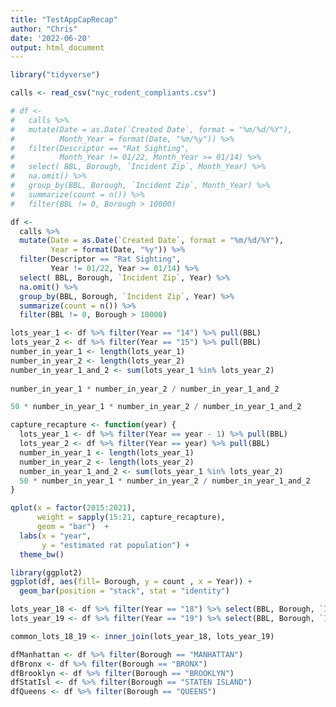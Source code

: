 ```yaml
---
title: "TestAppCapRecap"
author: "Chris"
date: '2022-06-20'
output: html_document
---
```


```r
library("tidyverse")
```

```r
calls <- read_csv("nyc_rodent_compliants.csv")
```

```r
# df <-
#   calls %>%
#   mutate(Date = as.Date(`Created Date`, format = "%m/%d/%Y"),
#          Month_Year = format(Date, "%m/%y")) %>%
#   filter(Descriptor == "Rat Sighting",
#          Month_Year != 01/22, Month_Year >= 01/14) %>%
#   select( BBL, Borough, `Incident Zip`, Month_Year) %>%
#   na.omit() %>%
#   group_by(BBL, Borough, `Incident Zip`, Month_Year) %>%
#   summarize(count = n()) %>% 
#   filter(BBL != 0, Borough > 10000)

df <-
  calls %>%
  mutate(Date = as.Date(`Created Date`, format = "%m/%d/%Y"),
         Year = format(Date, "%y")) %>%
  filter(Descriptor == "Rat Sighting",
         Year != 01/22, Year >= 01/14) %>%
  select( BBL, Borough, `Incident Zip`, Year) %>%
  na.omit() %>%
  group_by(BBL, Borough, `Incident Zip`, Year) %>%
  summarize(count = n()) %>% 
  filter(BBL != 0, Borough > 10000)

```

```r
lots_year_1 <- df %>% filter(Year == "14") %>% pull(BBL)
lots_year_2 <- df %>% filter(Year == "15") %>% pull(BBL)
number_in_year_1 <- length(lots_year_1)
number_in_year_2 <- length(lots_year_2)
number_in_year_1_and_2 <- sum(lots_year_1 %in% lots_year_2)
  
number_in_year_1 * number_in_year_2 / number_in_year_1_and_2
```

```r
50 * number_in_year_1 * number_in_year_2 / number_in_year_1_and_2
```

```r
capture_recapture <- function(year) {
  lots_year_1 <- df %>% filter(Year == year - 1) %>% pull(BBL)
  lots_year_2 <- df %>% filter(Year == year) %>% pull(BBL)
  number_in_year_1 <- length(lots_year_1)
  number_in_year_2 <- length(lots_year_2)
  number_in_year_1_and_2 <- sum(lots_year_1 %in% lots_year_2)
  50 * number_in_year_1 * number_in_year_2 / number_in_year_1_and_2
}
```

```r
qplot(x = factor(2015:2021),
      weight = sapply(15:21, capture_recapture),
      geom = "bar")  +
  labs(x = "year",
       y = "estimated rat population") +
  theme_bw()
```

```r
library(ggplot2)
ggplot(df, aes(fill= Borough, y = count , x = Year)) +
  geom_bar(position = "stack", stat = "identity") 
```

```r
lots_year_18 <- df %>% filter(Year == "18") %>% select(BBL, Borough, `Incident Zip`)
lots_year_19 <- df %>% filter(Year == "19") %>% select(BBL, Borough, `Incident Zip`)

common_lots_18_19 <- inner_join(lots_year_18, lots_year_19)
```

```r
dfManhattan <- df %>% filter(Borough == "MANHATTAN")
dfBronx <- df %>% filter(Borough == "BRONX")
dfBrooklyn <- df %>% filter(Borough == "BROOKLYN")
dfStatIsl <- df %>% filter(Borough == "STATEN ISLAND")
dfQueens <- df %>% filter(Borough == "QUEENS")

```

